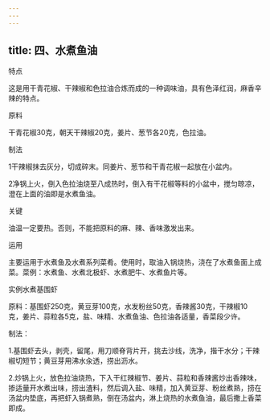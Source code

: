 ```yaml
---
---
---
```

title: 四、水煮鱼油
---






特点

这是用干青花椒、干辣椒和色拉油合炼而成的一种调味油，具有色泽红润，麻香辛辣的特点。

原料

干青花椒30克，朝天干辣椒20克，姜片、葱节各20克，色拉油。



制法

1干辣椒抹去灰分，切成碎末。同姜片、葱节和干青花椒一起放在小盆内。

2净锅上火，倒入色拉油烧至八成热时，倒入有干花椒等料的小盆中，搅匀晾凉，澄在上面的油即是水煮鱼油。

关键

油温一定要热。否则，不能把原料的麻、辣、香味激发出来。

运用

主要运用于水煮鱼及水煮系列菜肴。使用时，取油入锅烧热，浇在了水煮鱼面上成菜。菜例：水煮鱼、水煮北极虾、水煮肥牛、水煮鱼片等。

实例水煮基围虾

原料：基围虾250克，黄豆芽100克，水发粉丝50克，香辣酱30克，干辣椒10克，姜片、蒜粒各5克，盐、味精、水煮鱼油、色拉油各适量，香菜段少许。

制法：

1.基围虾去头，剥壳，留尾，用刀顺脊背片开，挑去沙线，洗净，揩干水分；干辣椒切短节；黄豆芽用沸水汆透，捞出沥水。

2.炒锅上火，放色拉油烧热，下入干红辣椒节、姜片、蒜粒和香辣酱炒出香辣味，掺适量开水煮出味，捞出渣料，然后调入盐、味精，加入黄豆芽、粉丝煮熟，捞在汤盆内垫底，再把虾入锅煮熟，倒在汤盆内，淋上烧热的水煮鱼油，最后撒上香菜即成。